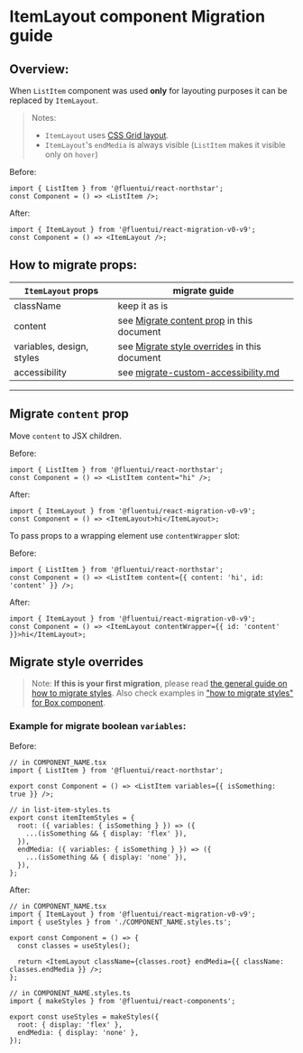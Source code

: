 
<Meta title="Concepts/Migration/from v0/Components/ItemLayout Migration" />

# ItemLayout component Migration guide

## Overview:

When `ListItem` component was used **only** for layouting purposes it can be replaced by `ItemLayout`.

> Notes:
>
> - `ItemLayout` uses [CSS Grid layout](https://developer.mozilla.org/en-US/docs/Web/CSS/CSS_Grid_Layout).
> - `ItemLayout`'s `endMedia` is always visible (`ListItem` makes it visible only on `hover`)

Before:

```tsx
import { ListItem } from '@fluentui/react-northstar';
const Component = () => <ListItem />;
```

After:

```tsx
import { ItemLayout } from '@fluentui/react-migration-v0-v9';
const Component = () => <ItemLayout />;
```

## How to migrate props:

| `ItemLayout` props        | migrate guide                                                                                            |
| ------------------------- | -------------------------------------------------------------------------------------------------------- |
| className                 | keep it as is                                                                                            |
| content                   | see [Migrate content prop](#./Migrate-`content`-prop) in this document                                   |
| variables, design, styles | see [Migrate style overrides](#./Migrate-style-overrides) in this document                               |
| accessibility             | see [migrate-custom-accessibility.md](?path=/docs/concepts-migration-from-v0-custom-accessibility--page) |

---

## Migrate `content` prop

Move `content` to JSX children.

Before:

```tsx
import { ListItem } from '@fluentui/react-northstar';
const Component = () => <ListItem content="hi" />;
```

After:

```tsx
import { ItemLayout } from '@fluentui/react-migration-v0-v9';
const Component = () => <ItemLayout>hi</ItemLayout>;
```

To pass props to a wrapping element use `contentWrapper` slot:

Before:

```tsx
import { ListItem } from '@fluentui/react-northstar';
const Component = () => <ListItem content={{ content: 'hi', id: 'content' }} />;
```

After:

```tsx
import { ItemLayout } from '@fluentui/react-migration-v0-v9';
const Component = () => <ItemLayout contentWrapper={{ id: 'content' }}>hi</ItemLayout>;
```

## Migrate style overrides

> Note: **If this is your first migration**, please read [the general guide on how to migrate styles](?path=/docs/concepts-migration-from-v0-custom-style-overrides--page). Also check examples in ["how to migrate styles" for Box component](./migrate-Box.md#Migrate-style-overrides).

### Example for migrate boolean `variables`:

Before:

```tsx
// in COMPONENT_NAME.tsx
import { ListItem } from '@fluentui/react-northstar';

export const Component = () => <ListItem variables={{ isSomething: true }} />;

// in list-item-styles.ts
export const itemItemStyles = {
  root: ({ variables: { isSomething } }) => ({
    ...(isSomething && { display: 'flex' }),
  }),
  endMedia: ({ variables: { isSomething } }) => ({
    ...(isSomething && { display: 'none' }),
  }),
};
```

After:

```tsx
// in COMPONENT_NAME.tsx
import { ItemLayout } from '@fluentui/react-migration-v0-v9';
import { useStyles } from './COMPONENT_NAME.styles.ts';

export const Component = () => {
  const classes = useStyles();

  return <ItemLayout className={classes.root} endMedia={{ className: classes.endMedia }} />;
};
```

```tsx
// in COMPONENT_NAME.styles.ts
import { makeStyles } from '@fluentui/react-components';

export const useStyles = makeStyles({
  root: { display: 'flex' },
  endMedia: { display: 'none' },
});
```
